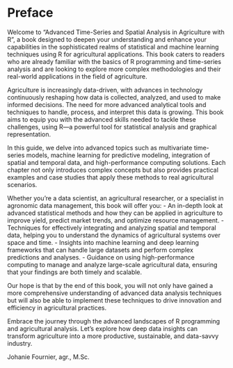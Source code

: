 # Preface {.unnumbered}

Welcome to "Advanced Time-Series and Spatial Analysis in Agriculture with R", a book designed to deepen your understanding and enhance your capabilities in the sophisticated realms of statistical and machine learning techniques using R for agricultural applications. This book caters to readers who are already familiar with the basics of R programming and time-series analysis and are looking to explore more complex methodologies and their real-world applications in the field of agriculture.

Agriculture is increasingly data-driven, with advances in technology continuously reshaping how data is collected, analyzed, and used to make informed decisions. The need for more advanced analytical tools and techniques to handle, process, and interpret this data is growing. This book aims to equip you with the advanced skills needed to tackle these challenges, using R—a powerful tool for statistical analysis and graphical representation.

In this guide, we delve into advanced topics such as multivariate time-series models, machine learning for predictive modeling, integration of spatial and temporal data, and high-performance computing solutions. Each chapter not only introduces complex concepts but also provides practical examples and case studies that apply these methods to real agricultural scenarios.

Whether you're a data scientist, an agricultural researcher, or a specialist in agronomic data management, this book will offer you:
- An in-depth look at advanced statistical methods and how they can be applied in agriculture to improve yield, predict market trends, and optimize resource management.
- Techniques for effectively integrating and analyzing spatial and temporal data, helping you to understand the dynamics of agricultural systems over space and time.
- Insights into machine learning and deep learning frameworks that can handle large datasets and perform complex predictions and analyses.
- Guidance on using high-performance computing to manage and analyze large-scale agricultural data, ensuring that your findings are both timely and scalable.

Our hope is that by the end of this book, you will not only have gained a more comprehensive understanding of advanced data analysis techniques but will also be able to implement these techniques to drive innovation and efficiency in agricultural practices.

Embrace the journey through the advanced landscapes of R programming and agricultural analysis. Let's explore how deep data insights can transform agriculture into a more productive, sustainable, and data-savvy industry.

Johanie Fournier, agr., M.Sc.

